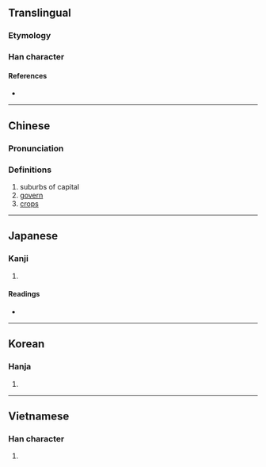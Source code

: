 {{character info/new}}
==Translingual==

===Etymology===
{{Han etyl}}

===Han character===
{{Han char|rn=102|rad=田|as=02|sn=7|canj=PW|four=27620|ids=⿹勹田}}

====References====
* {{Han ref|kx=0759.040|dkj=21732|dj=1169.040|hdz=42528.080|uh=7538|ud=30008|bh=A86C|bd=43116}}

----

==Chinese==
{{zh-forms}}

===Pronunciation===
{{zh-pron
|m=diàn,tián
|c=din6,din1,tin4
|h=pfs=thien
|md=diêng
|mn=tiān/twv:tián
|w=3di
|mc=y
|oc=y
|cat=n
}}

===Definitions===
{{zh-hanzi}}

# suburbs of capital
# [[govern]]
# [[crops]]

----

==Japanese==

===Kanji===
{{ja-kanji|grade=|rs=田02}}

# {{defn|lang=ja|sort=田02}}

====Readings====
* {{ja-readings
|goon=でん
|kanon=てん
|kun=かり
|nanori=}}

----

==Korean==

===Hanja===
{{ko-hanja|hangeul=[[전]], [[승]]}}

# {{defn|lang=ko|sort=田02}}

----

==Vietnamese==

===Han character===
{{vi-hantu|[[điện]], [[điền]]|rs=田02}}

# {{defn|lang=vi}}